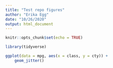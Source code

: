 ```yaml
---
title: "Test repo figures"
author: "Erika Egg"
date: "10/26/2020"
output: html_document
---
```


```r
knitr::opts_chunk$set(echo = TRUE)

library(tidyverse)
```


```r
ggplot(data = mpg, aes(x = class, y = cty)) +
	geom_jitter()
```

